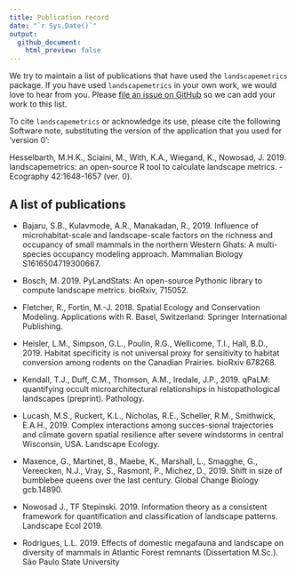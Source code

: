 ```yaml
---
title: Publication record
date: "`r Sys.Date()`"
output:
  github_document:
    html_preview: false
---
```


We try to maintain a list of publications that have used the `landscapemetrics` package. If you have used `landscapemetrics` in your own work, we would love to hear from you. Please [file an issue on GitHub](https://github.com/r-spatialecology/landscapemetrics/issues/new/) so we can add your work to this list.

To cite `landscapemetrics` or acknowledge its use, please cite the following Software note, substituting the version of the application that you used for ‘version 0’: 

Hesselbarth, M.H.K., Sciaini, M., With, K.A., Wiegand, K., Nowosad, J. 2019. landscapemetrics: an open-source R tool to calculate landscape metrics. - Ecography 42:1648-1657 (ver. 0).

## A list of publications

- Bajaru, S.B., Kulavmode, A.R., Manakadan, R., 2019. Influence of microhabitat-scale and landscape-scale factors on the richness and occupancy of small mammals in the northern Western Ghats: A multi-species occupancy modeling approach. Mammalian Biology S1616504719300667.

- Bosch, M. 2019. PyLandStats: An open-source Pythonic library to compute landscape metrics. bioRxiv, 715052.

- Fletcher, R., Fortin, M.-J. 2018. Spatial Ecology and Conservation Modeling. Applications with R. Basel, Switzerland: Springer International Publishing. 

- Heisler, L.M., Simpson, G.L., Poulin, R.G., Wellicome, T.I., Hall, B.D., 2019. Habitat specificity is not universal proxy for sensitivity to habitat conversion among rodents on the Canadian Prairies. bioRxiv 678268.

- Kendall, T.J., Duff, C.M., Thomson, A.M., Iredale, J.P., 2019. qPaLM: quantifying occult microarchitectural relationships in histopathological landscapes (preprint). Pathology.

- Lucash, M.S., Ruckert, K.L., Nicholas, R.E., Scheller, R.M., Smithwick, E.A.H., 2019. Complex interactions among succes-sional trajectories and climate govern spatial resilience after severe windstorms in central Wisconsin, USA. Landscape Ecology.

- Maxence, G., Martinet, B., Maebe, K., Marshall, L., Smagghe, G., Vereecken, N.J., Vray, S., Rasmont, P., Michez, D., 2019. Shift in size of bumblebee queens over the last century. Global Change Biology gcb.14890.

- Nowosad J., TF Stepinski. 2019. Information theory as a consistent framework for quantification and classification of landscape patterns. Landscape Ecol 2019.

- Rodrigues, L.L. 2019. Effects of domestic megafauna and landscape on diversity of mammals in Atlantic Forest remnants (Dissertation M.Sc.). São Paulo State University
